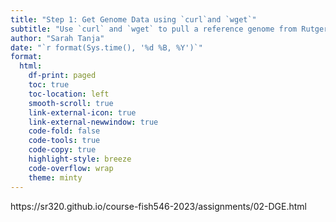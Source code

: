 ```yaml
---
title: "Step 1: Get Genome Data using `curl`and `wget`"
subtitle: "Use `curl` and `wget` to pull a reference genome from Rutgers University"
author: "Sarah Tanja"
date: "`r format(Sys.time(), '%d %B, %Y')`"
format:
  html:
    df-print: paged
    toc: true
    toc-location: left
    smooth-scroll: true
    link-external-icon: true
    link-external-newwindow: true
    code-fold: false
    code-tools: true
    code-copy: true
    highlight-style: breeze
    code-overflow: wrap
    theme: minty
---
```


https://sr320.github.io/course-fish546-2023/assignments/02-DGE.html
